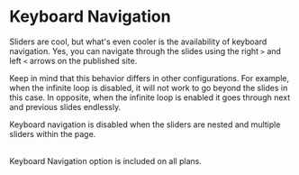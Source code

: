 
# Keyboard Navigation

Sliders are cool, but what's even cooler is the availability of keyboard navigation. Yes, you can navigate through the slides using the right `>` and left `<` arrows on the published site.

Keep in mind that this behavior differs in other configurations. For example, when the infinite loop is disabled, it will not work to go beyond the slides in this case. In opposite, when the infinite loop is enabled it goes through next and previous slides endlessly.

<Callout>
    Keyboard navigation is disabled when the sliders are nested and multiple sliders within the page.
</Callout>

<LoomEmbed 
    title="" 
    url="https://www.loom.com/embed/ea866d77de584881a85d8296a8a48dab?sid=c2850380-9bfc-4f17-aa06-9d2c96bf6378" 
/>

<br />

<Callout type='info'>
    Keyboard Navigation option is included on all plans.
</Callout>